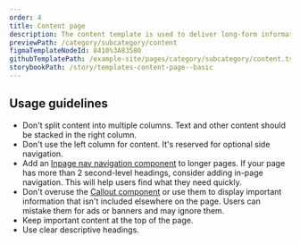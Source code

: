 ```yaml
---
order: 4
title: Content page
description: The content template is used to deliver long-form informational content.
previewPath: /category/subcategory/content
figmaTemplateNodeId: 8410%3A83580
githubTemplatePath: /example-site/pages/category/subcategory/content.tsx
storybookPath: /story/templates-content-page--basic
---
```


## Usage guidelines

- Don't split content into multiple columns. Text and other content should be stacked in the right column.
- Don't use the left column for content. It's reserved for optional side navigation.
- Add an [Inpage nav navigation component](/components/inpage-nav) to longer pages. If your page has more than 2 second-level headings, consider adding in-page navigation. This will help users find what they need quickly.
- Don't overuse the [Callout component](/components/callout) or use them to display important information that isn't included elsewhere on the page. Users can mistake them for ads or banners and may ignore them.
- Keep important content at the top of the page.
- Use clear descriptive headings.
